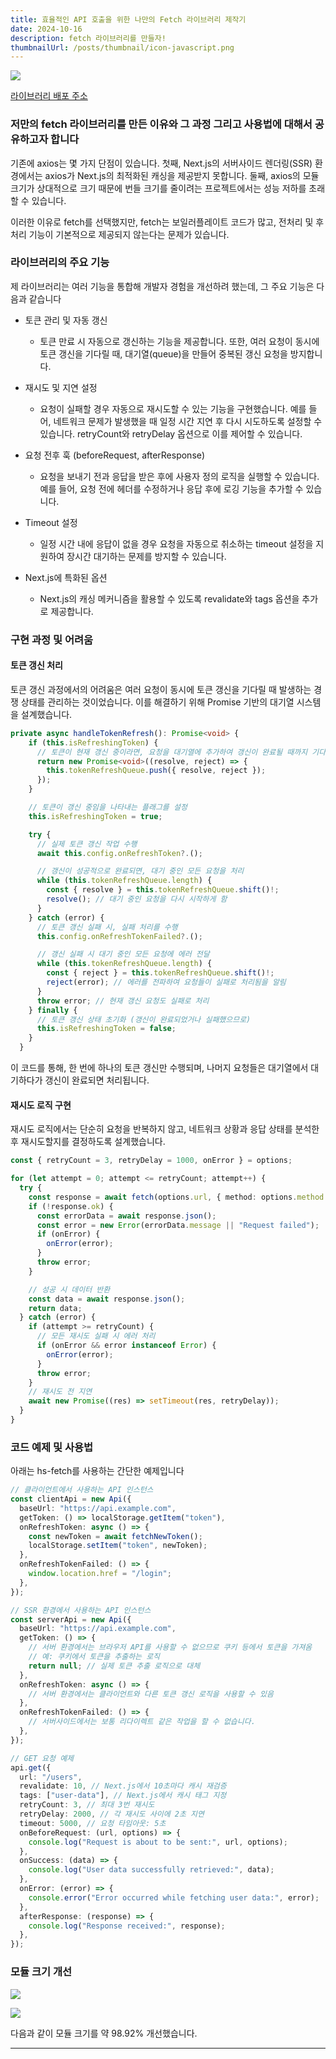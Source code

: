 ```yaml
---
title: 효율적인 API 호출을 위한 나만의 Fetch 라이브러리 제작기
date: 2024-10-16
description: fetch 라이브러리를 만들자!
thumbnailUrl: /posts/thumbnail/icon-javascript.png
---
```


![](/posts/thumbnail/icon-javascript.png)

[라이브러리 배포 주소]

<h3 className="text-center">
  저만의 fetch 라이브러리를 만든 이유와 그 과정 그리고 사용법에 대해서
  공유하고자 합니다
</h3>

기존에 axios는 몇 가지 단점이 있습니다. 첫째, Next.js의 서버사이드 렌더링(SSR) 환경에서는 axios가 Next.js의 최적화된 캐싱을 제공받지 못합니다. 둘째, axios의 모듈 크기가 상대적으로 크기 때문에 번들 크기를 줄이려는 프로젝트에서는 성능 저하를 초래할 수 있습니다.

이러한 이유로 fetch를 선택했지만, fetch는 보일러플레이트 코드가 많고, 전처리 및 후처리 기능이 기본적으로 제공되지 않는다는 문제가 있습니다.

<h3 className="text-center">라이브러리의 주요 기능</h3>

제 라이브러리는 여러 기능을 통합해 개발자 경험을 개선하려 했는데, 그 주요 기능은 다음과 같습니다

- 토큰 관리 및 자동 갱신

  - 토큰 만료 시 자동으로 갱신하는 기능을 제공합니다. 또한, 여러 요청이 동시에 토큰 갱신을 기다릴 때, 대기열(queue)을 만들어 중복된 갱신 요청을 방지합니다.

- 재시도 및 지연 설정

  - 요청이 실패할 경우 자동으로 재시도할 수 있는 기능을 구현했습니다. 예를 들어, 네트워크 문제가 발생했을 때 일정 시간 지연 후 다시 시도하도록 설정할 수 있습니다. retryCount와 retryDelay 옵션으로 이를 제어할 수 있습니다.

- 요청 전후 훅 (beforeRequest, afterResponse)

  - 요청을 보내기 전과 응답을 받은 후에 사용자 정의 로직을 실행할 수 있습니다. 예를 들어, 요청 전에 헤더를 수정하거나 응답 후에 로깅 기능을 추가할 수 있습니다.

- Timeout 설정

  - 일정 시간 내에 응답이 없을 경우 요청을 자동으로 취소하는 timeout 설정을 지원하여 장시간 대기하는 문제를 방지할 수 있습니다.

- Next.js에 특화된 옵션

  - Next.js의 캐싱 메커니즘을 활용할 수 있도록 revalidate와 tags 옵션을 추가로 제공합니다.

<h3 className="text-center">구현 과정 및 어려움</h3>

#### 토큰 갱신 처리

토큰 갱신 과정에서의 어려움은 여러 요청이 동시에 토큰 갱신을 기다릴 때 발생하는 경쟁 상태를 관리하는 것이었습니다. 이를 해결하기 위해 Promise 기반의 대기열 시스템을 설계했습니다.

```ts
private async handleTokenRefresh(): Promise<void> {
    if (this.isRefreshingToken) {
      // 토큰이 현재 갱신 중이라면, 요청을 대기열에 추가하여 갱신이 완료될 때까지 기다리게 함
      return new Promise<void>((resolve, reject) => {
        this.tokenRefreshQueue.push({ resolve, reject });
      });
    }

    // 토큰이 갱신 중임을 나타내는 플래그를 설정
    this.isRefreshingToken = true;

    try {
      // 실제 토큰 갱신 작업 수행
      await this.config.onRefreshToken?.();

      // 갱신이 성공적으로 완료되면, 대기 중인 모든 요청을 처리
      while (this.tokenRefreshQueue.length) {
        const { resolve } = this.tokenRefreshQueue.shift()!;
        resolve(); // 대기 중인 요청을 다시 시작하게 함
      }
    } catch (error) {
      // 토큰 갱신 실패 시, 실패 처리를 수행
      this.config.onRefreshTokenFailed?.();

      // 갱신 실패 시 대기 중인 모든 요청에 에러 전달
      while (this.tokenRefreshQueue.length) {
        const { reject } = this.tokenRefreshQueue.shift()!;
        reject(error); // 에러를 전파하여 요청들이 실패로 처리됨을 알림
      }
      throw error; // 현재 갱신 요청도 실패로 처리
    } finally {
      // 토큰 갱신 상태 초기화 (갱신이 완료되었거나 실패했으므로)
      this.isRefreshingToken = false;
    }
  }

```

이 코드를 통해, 한 번에 하나의 토큰 갱신만 수행되며, 나머지 요청들은 대기열에서 대기하다가 갱신이 완료되면 처리됩니다.

#### 재시도 로직 구현

재시도 로직에서는 단순히 요청을 반복하지 않고, 네트워크 상황과 응답 상태를 분석한 후 재시도할지를 결정하도록 설계했습니다.

```ts
const { retryCount = 3, retryDelay = 1000, onError } = options;

for (let attempt = 0; attempt <= retryCount; attempt++) {
  try {
    const response = await fetch(options.url, { method: options.method });
    if (!response.ok) {
      const errorData = await response.json();
      const error = new Error(errorData.message || "Request failed");
      if (onError) {
        onError(error);
      }
      throw error;
    }

    // 성공 시 데이터 반환
    const data = await response.json();
    return data;
  } catch (error) {
    if (attempt >= retryCount) {
      // 모든 재시도 실패 시 에러 처리
      if (onError && error instanceof Error) {
        onError(error);
      }
      throw error;
    }
    // 재시도 전 지연
    await new Promise((res) => setTimeout(res, retryDelay));
  }
}
```

<h3 className="text-center">코드 예제 및 사용법</h3>

아래는 hs-fetch를 사용하는 간단한 예제입니다

```ts
// 클라이언트에서 사용하는 API 인스턴스
const clientApi = new Api({
  baseUrl: "https://api.example.com",
  getToken: () => localStorage.getItem("token"),
  onRefreshToken: async () => {
    const newToken = await fetchNewToken();
    localStorage.setItem("token", newToken);
  },
  onRefreshTokenFailed: () => {
    window.location.href = "/login";
  },
});
```

```ts
// SSR 환경에서 사용하는 API 인스턴스
const serverApi = new Api({
  baseUrl: "https://api.example.com",
  getToken: () => {
    // 서버 환경에서는 브라우저 API를 사용할 수 없으므로 쿠키 등에서 토큰을 가져옴
    // 예: 쿠키에서 토큰을 추출하는 로직
    return null; // 실제 토큰 추출 로직으로 대체
  },
  onRefreshToken: async () => {
    // 서버 환경에서는 클라이언트와 다른 토큰 갱신 로직을 사용할 수 있음
  },
  onRefreshTokenFailed: () => {
    // 서버사이드에서는 보통 리다이렉트 같은 작업을 할 수 없습니다.
  },
});
```

```ts
// GET 요청 예제
api.get({
  url: "/users",
  revalidate: 10, // Next.js에서 10초마다 캐시 재검증
  tags: ["user-data"], // Next.js에서 캐시 태그 지정
  retryCount: 3, // 최대 3번 재시도
  retryDelay: 2000, // 각 재시도 사이에 2초 지연
  timeout: 5000, // 요청 타임아웃: 5초
  onBeforeRequest: (url, options) => {
    console.log("Request is about to be sent:", url, options);
  },
  onSuccess: (data) => {
    console.log("User data successfully retrieved:", data);
  },
  onError: (error) => {
    console.error("Error occurred while fetching user data:", error);
  },
  afterResponse: (response) => {
    console.log("Response received:", response);
  },
});
```

<h3 className="text-center">모듈 크기 개선</h3>

![](/posts/axios.png)

![](/posts/hs-fetch.png)

다음과 같이 모듈 크기를 약 98.92% 개선했습니다. ​

---

[라이브러리 배포 주소]: https://www.npmjs.com/package/hs-fetch
